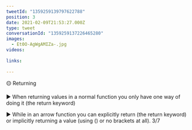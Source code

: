 ```yaml
---
tweetId: "1359259139797622788"
position: 3
date: 2021-02-09T21:53:27.000Z
type: tweet
conversationId: "1359259137226465280"
images:
  - Et0O-AgWgAMIZa-.jpg
videos:
  
links:
  
---
```

🟡 Returning

▶️ When returning values in a normal function you only have one way of doing it (the return keyword) 

▶️ While in an arrow function you can explicitly return (the return keyword) or implicitly returning a value (using () or no brackets at all). 3/7 
